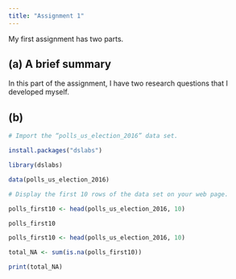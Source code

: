 ---
title: "Assignment 1"
---

My first assignment has two parts.

## (a) A brief summary

In this part of the assignment, I have two research questions that I developed myself.

## (b)

```{r}

# Import the “polls_us_election_2016” data set.

install.packages("dslabs")

library(dslabs)

data(polls_us_election_2016)

# Display the first 10 rows of the data set on your web page.

polls_first10 <- head(polls_us_election_2016, 10)

polls_first10

```

```{r}

polls_first10 <- head(polls_us_election_2016, 10)

total_NA <- sum(is.na(polls_first10)) 

print(total_NA)

```
